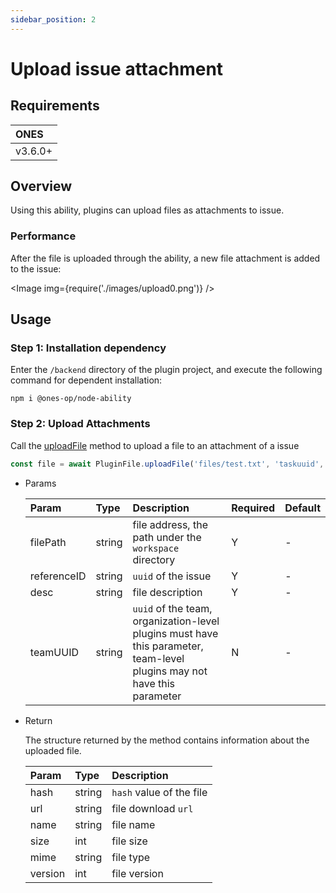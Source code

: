 ```yaml
---
sidebar_position: 2
---
```



# Upload issue attachment

## Requirements

| **ONES** |
| :------- |
| v3.6.0+  |

## Overview

Using this ability, plugins can upload files as attachments to issue.

### Performance

After the file is uploaded through the ability, a new file attachment is added to the issue:

<Image img={require('./images/upload0.png')} />

## Usage

### Step 1: Installation dependency

Enter the `/backend` directory of the plugin project, and execute the following command for dependent installation:

```shell
npm i @ones-op/node-ability
```

### Step 2: Upload Attachments

Call the [uploadFile](../../../reference/packages/node-ability/node-ability.md#PluginFile_uploadFile) method to upload a file to an attachment of a issue

```typescript
const file = await PluginFile.uploadFile('files/test.txt', 'taskuuid', 'desc')
```

- Params

  | **Param**   | **Type** | **Description**                                                                                                         | **Required** | **Default** |
  | :---------- | :------- | :---------------------------------------------------------------------------------------------------------------------- | :----------- | :---------- |
  | filePath    | string   | file address, the path under the `workspace` directory                                                                  | Y            | -           |
  | referenceID | string   | `uuid` of the issue                                                                                                     | Y            | -           |
  | desc        | string   | file description                                                                                                        | Y            | -           |
  | teamUUID    | string   | `uuid` of the team, organization-level plugins must have this parameter, team-level plugins may not have this parameter | N            | -           |

- Return

  The structure returned by the method contains information about the uploaded file.

  | Param   | Type   | Description              |
  | :------ | :----- | :----------------------- |
  | hash    | string | `hash` value of the file |
  | url     | string | file download `url`      |
  | name    | string | file name                |
  | size    | int    | file size                |
  | mime    | string | file type                |
  | version | int    | file version             |
